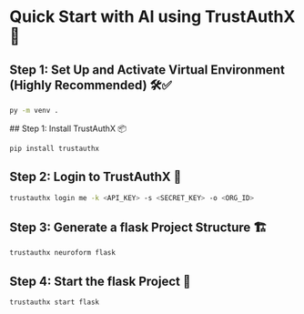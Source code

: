 
# Quick Start with AI using TrustAuthX 🚀

## Step 1: Set Up and Activate Virtual Environment (Highly Recommended) 🛠️✅

```bash copy showLineNumbers filename="bash"
py -m venv . 
```

<Steps>
## Step 1: Install TrustAuthX 📦

```bash copy showLineNumbers filename="bash"
pip install trustauthx
```

## Step 2: Login to TrustAuthX 🔑

```bash copy showLineNumbers filename="bash"
trustauthx login me -k <API_KEY> -s <SECRET_KEY> -o <ORG_ID>
```

## Step 3: Generate a flask Project Structure 🏗️

```bash copy showLineNumbers filename="bash"
trustauthx neuroform flask
```

## Step 4: Start the flask Project 🎉

```bash copy showLineNumbers filename="bash"
trustauthx start flask
```
</Steps>